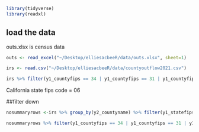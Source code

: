
```r
library(tidyverse)
library(readxl)
```
## load the data
outs.xlsx is census data
```r
outs <- read_excel("~/Desktop/elliesacbeeR/data/outs.xlsx", sheet=1)

irs <- read.csv("~/Desktop/elliesacbeeR/data/countyoutflow2021.csv")
```

```r
irs %>% filter(y1_countyfips == 34 | y1_countyfips == 31 | y1_countyfips == 9 | y1_countyfips == 57) %>% filter(y1_statefips == 6)


```


California state fips code = 06

##filter down
```r
nosummaryrows <-irs %>% group_by(y2_countyname) %>% filter(y1_statefips == "6" & y2_statefips !=96 & y2_statefips !=97 & y2_statefips !=98)
```

```r
nosummaryrows %>% filter(y1_countyfips == 34 | y1_countyfips == 31 | y1_countyfips == 9 | y1_countyfips == 57)
```




